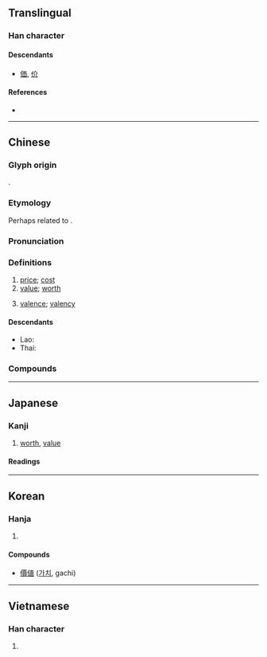 {{character info/new}}
{{also|价|価}}
==Translingual==
{{Han simplified forms|價|価|价}}

===Han character===
{{Han char|rn=9|rad=人|as=13|sn=15|four=21286|canj=OMWC|ids=⿰亻賈}}

====Descendants====
* [[価]], [[价]]

====References====
* {{Han ref|kx=0118.110|dkj=01163|dj=0250.230|hdz=10224.050|uh=50F9|ud=20729|bh=BBF9|bd=48121}}

----

==Chinese==
{{zh-forms|s=价}}

===Glyph origin===
{{Han etym}}
{{Han compound|人|賈|c1=s|c2=p|t2=sell|ls=psc}}.

===Etymology===
Perhaps related to {{och-l|賈|to sell}}.

===Pronunciation===
{{zh-pron
|m=jià
|c=gaa3
|h=pfs=ka
|md=gá
|mn=xm,qz,tw:kè/zz:kèe/xm,qz,tw:kà
|mn_note=Xiamen, Quanzhou, Taiwan: kè - vernacular; kà - literary
|mn-t=gê3
|w=2ka
|mc=y
|oc=y
|cat=n
}}

===Definitions===
{{zh-hanzi}}

# [[price]]; [[cost]]
# [[value]]; [[worth]]
# {{lb|zh|chemistry}} [[valence]]; [[valency]]

====Descendants====
* Lao: {{l|lo|ຄ່າ}}
* Thai: {{l|th|ค่า}}

===Compounds===
{{zh-der|值回票價|價值|價格|出價|價值標準|公價|價值判斷|單價|價值觀念|單位價格|忙不擇價|實價|劈地價來|保留價格|價款|估價單|價比|原價|估價行|作價|價廉物美|一口價兒|市無二價|平價住宅|地價稅|保證價格|地價|報價|從價稅|哄抬物價|待價藏珠|待價而沽|底價|定價|廉價|不說價|幾回價|低價|平均股價|平價商店|平價|帳面價值|市不豫價|市不二價|價錢|差價|估價|工價|價值邏輯|光價|價值論|天價|不二價|官價|完稅貨價|價值指標|半價倍息|不變價格|大廉價|到岸價格|價值觀|代價|剩餘價值|大減價|地價公告|大價錢|價目|喊價|壓價|售價|善價|價格凍結|削價|價碼|價值衝突|叫價|半價|加價|市價|價值連城|公定價格|價電子|價單|價位|倒價|時價|特價品|殺價|破價|抬價|淨價|漲價|票價|扳價|短價|照價徵稅|批發價格|物美價廉|租價|標價|時間電價|溢價|無價寶|社會價值|無價之寶|折價|物價指數|減價|比價|新聞價值|打價|提價|有價證券|照價|漫天討價|物價|無價|牌價|漫天開價|批發價|漲價歸公|漫天索價|漫天叫價|掉價兒|照價收買|房價|油價|產地價格|找價|批價|特價|買價|貶價|討價還價|零售價|等價交換|線上價目|電價|齊名並價|高抬身價|貨價|要價還價|聲價|繃價|諧價|給價|重置價格|言無二價|等值價格|高價|賣價|索價|詢價|股價指數|論價|議價|講價|要價|股票價值|評價|聲價十倍|規定地價|連城之價|貨真價實|等價|計價|韞櫝待價|零售價格|降價|重價|限價|附加價值|跌價|蒲扇價增|鐵價|股價|金價|開價|變價|謊價|還價|震天價響|造價|身價非凡|身價百倍|身價|賤價|開盤價|讓價|調價|討價|銀價|蘊奇待價|訂價|腳價|落價}}

----

==Japanese==

===Kanji===
{{ja-kanji|grade=|rs=人13|shin=価}}

# [[worth]], [[value]]

====Readings====
{{ja-readings
|goon=[[け]] (ke)
|kanon=[[か]] (ka)
|kun=[[あたい]] (atai)
}}

----

==Korean==

===Hanja===
{{ko-hanja|hangeul=가|rv=ga|mr=ka|eumhun=값|ehrv=gap|ehmr=kap|ehy=}}

# {{defn|lang=ko|sort=人13}}

====Compounds====
* [[價値]] ([[가치]], gachi)

----

==Vietnamese==

===Han character===
{{vi-hantu|giá|rs=人13}}

# {{defn|lang=vi|sort=人13}}